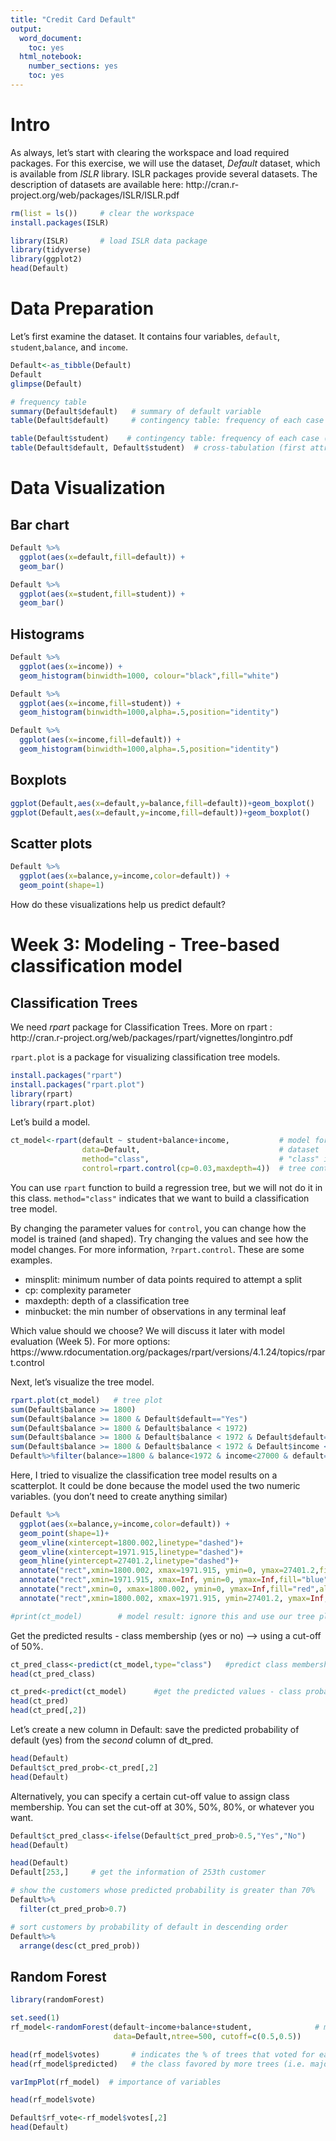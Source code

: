 ```yaml
---
title: "Credit Card Default"
output:
  word_document:
    toc: yes
  html_notebook:
    number_sections: yes
    toc: yes
---
```

# Intro
As always, let's start with clearing the workspace and load required packages. 
For this exercise, we will use the dataset, *Default* dataset, which is available from *ISLR* library. 
ISLR packages provide several datasets. The description of datasets are available here: http://cran.r-project.org/web/packages/ISLR/ISLR.pdf

```r
rm(list = ls())     # clear the workspace 
install.packages(ISLR)

library(ISLR)       # load ISLR data package
library(tidyverse)
library(ggplot2)
head(Default)
```


# Data Preparation
Let's first examine the dataset. It contains four variables, `default`, `student`,`balance`, and `income`.  
```r
Default<-as_tibble(Default)
Default
glimpse(Default)       
```

```r
# frequency table 
summary(Default$default)   # summary of default variable
table(Default$default)     # contingency table: frequency of each case (yes/no) in default variable

table(Default$student)    # contingency table: frequency of each case (yes/no) in student variable
table(Default$default, Default$student)  # cross-tabulation (first attribute:row, second attribute:column)
```

# Data Visualization
## Bar chart
```r
Default %>%
  ggplot(aes(x=default,fill=default)) +
  geom_bar()

Default %>%
  ggplot(aes(x=student,fill=student)) +
  geom_bar()
```

## Histograms
```r
Default %>%
  ggplot(aes(x=income)) +
  geom_histogram(binwidth=1000, colour="black",fill="white")

Default %>%
  ggplot(aes(x=income,fill=student)) +
  geom_histogram(binwidth=1000,alpha=.5,position="identity")

Default %>%
  ggplot(aes(x=income,fill=default)) +
  geom_histogram(binwidth=1000,alpha=.5,position="identity")
```

## Boxplots
```r
ggplot(Default,aes(x=default,y=balance,fill=default))+geom_boxplot()
ggplot(Default,aes(x=default,y=income,fill=default))+geom_boxplot()
```

## Scatter plots
```r
Default %>%
  ggplot(aes(x=balance,y=income,color=default)) +
  geom_point(shape=1)
```

How do these visualizations help us predict default? 

# Week 3: Modeling - Tree-based classification model 
## Classification Trees
We need *rpart* package for Classification Trees. More on rpart : http://cran.r-project.org/web/packages/rpart/vignettes/longintro.pdf

`rpart.plot` is a package for visualizing classification tree models. 
```r
install.packages("rpart")
install.packages("rpart.plot")
library(rpart)
library(rpart.plot)
```

Let's build a model. 
```r
ct_model<-rpart(default ~ student+balance+income,           # model formula
                data=Default,                               # dataset
                method="class",                             # "class" indicates a classification tree model 
                control=rpart.control(cp=0.03,maxdepth=4))  # tree control parameters. 
```
You can use `rpart` function to build a regression tree, but we will not do it in this class. `method="class"` indicates that we want to build a classification tree model. 

By changing the parameter values for `control`, you can change how the model is trained (and shaped). Try changing the values and see how the model changes. For more information, `?rpart.control`. These are some examples. 

* minsplit: minimum number of data points required to attempt a split
* cp: complexity parameter
* maxdepth: depth of a classification tree 
* minbucket: the min number of observations in any terminal leaf

Which value should we choose? We will discuss it later with model evaluation (Week 5). 
For more options: https://www.rdocumentation.org/packages/rpart/versions/4.1.24/topics/rpart.control

Next, let's visualize the tree model. 
```r
rpart.plot(ct_model)   # tree plot
sum(Default$balance >= 1800)
sum(Default$balance >= 1800 & Default$default=="Yes")
sum(Default$balance >= 1800 & Default$balance < 1972)
sum(Default$balance >= 1800 & Default$balance < 1972 & Default$default=="Yes")
sum(Default$balance >= 1800 & Default$balance < 1972 & Default$income < 27000)
Default%>%filter(balance>=1800 & balance<1972 & income<27000 & default=="Yes")%>%nrow()
```

Here, I tried to visualize the classification tree model results on a scatterplot. It could be done because the model used the two numeric variables. (you don't need to create anything similar)
```r
Default %>%
  ggplot(aes(x=balance,y=income,color=default)) +
  geom_point(shape=1)+
  geom_vline(xintercept=1800.002,linetype="dashed")+
  geom_vline(xintercept=1971.915,linetype="dashed")+
  geom_hline(yintercept=27401.2,linetype="dashed")+
  annotate("rect",xmin=1800.002, xmax=1971.915, ymin=0, ymax=27401.2,fill="red",alpha=0.2)+
  annotate("rect",xmin=1971.915, xmax=Inf, ymin=0, ymax=Inf,fill="blue",alpha=0.2)+
  annotate("rect",xmin=0, xmax=1800.002, ymin=0, ymax=Inf,fill="red",alpha=0.2)+
  annotate("rect",xmin=1800.002, xmax=1971.915, ymin=27401.2, ymax=Inf,fill="blue",alpha=0.2)
```

```r
#print(ct_model)        # model result: ignore this and use our tree plot to understand the model
```

Get the predicted results - class membership (yes or no) --> using a cut-off of 50%. 
```r
ct_pred_class<-predict(ct_model,type="class")   #predict class membership (yes or no) 
head(ct_pred_class)

ct_pred<-predict(ct_model)      #get the predicted values - class probabilities (default)
head(ct_pred)
head(ct_pred[,2])
```

Let's create a new column in Default: save the predicted probability of default (yes) from the *second* column of dt_pred.
```r
head(Default)
Default$ct_pred_prob<-ct_pred[,2]  
head(Default)
```

Alternatively, you can specify a certain cut-off value to assign class membership. You can set the cut-off at 30%, 50%, 80%, or whatever you want. 
```r
Default$ct_pred_class<-ifelse(Default$ct_pred_prob>0.5,"Yes","No")   
head(Default)
```

                                                                    
```r
head(Default)
Default[253,]     # get the information of 253th customer 

# show the customers whose predicted probability is greater than 70%
Default%>%
  filter(ct_pred_prob>0.7) 

# sort customers by probability of default in descending order
Default%>%
  arrange(desc(ct_pred_prob))
```

## Random Forest
```r
library(randomForest)

set.seed(1)       
rf_model<-randomForest(default~income+balance+student,              # model formula
                       data=Default,ntree=500, cutoff=c(0.5,0.5))
```

```r
head(rf_model$votes)       # indicates the % of trees that voted for each class
head(rf_model$predicted)   # the class favored by more trees (i.e. majority vote wins) 
```

```r
varImpPlot(rf_model)  # importance of variables 
```

```r
head(rf_model$vote)

Default$rf_vote<-rf_model$votes[,2]
head(Default)
```
